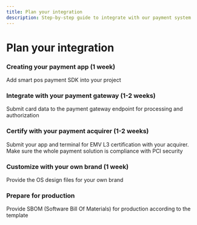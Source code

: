 ```yaml
---
title: Plan your integration
description: Step-by-step guide to integrate with our payment system
---
```


# Plan your integration


<Steps>

### Creating your payment app (1 week)

<Callout type="success" emoji="✅">
  Add smart pos payment SDK into your project
</Callout>

### Integrate with your payment gateway (1-2 weeks)

<Callout type="success" emoji="✅">
  Submit card data to the payment gateway endpoint for processing and authorization
</Callout>

### Certify with your payment acquirer (1-2 weeks)

<Callout type="warning" emoji="⚠️">
  Submit your app and terminal for EMV L3 certification with your acquirer. Make sure the whole payment solution is compliance with PCI security
</Callout>

### Customize with your own brand (1 week)

<Callout type="success" emoji="✅">
  Provide the OS design files for your own brand
</Callout>

### Prepare for production

<Callout type="info" emoji="ℹ️">
  Provide SBOM (Software Bill Of Materials) for production according to the template
</Callout>

</Steps>
